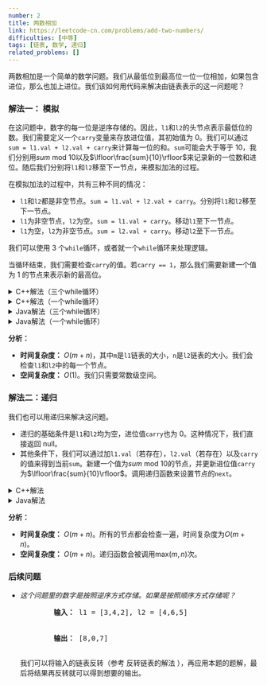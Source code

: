 ```yaml
---
number: 2
title: 两数相加
link: https://leetcode-cn.com/problems/add-two-numbers/
difficulties: [中等]
tags: [链表, 数学, 递归]
related_problems: []
---
```



两数相加是一个简单的数学问题。我们从最低位到最高位一位一位相加，如果包含进位，那么也加上进位。我们该如何用代码来解决由链表表示的这一问题呢？

<h3 id="solution_1">解法一： 模拟</h3>

在这问题中，数字的每一位是逆序存储的。因此，`l1`和`l2`的头节点表示最低位的数。我们需要定义一个`carry`变量来存放进位值，其初始值为 0。我们可以通过`sum = l1.val + l2.val + carry`来计算每一位的和。`sum`可能会大于等于 10，我们分别用$sum \text{ mod } 10$以及$\lfloor\frac{sum}{10}\rfloor$来记录新的一位数和进位。随后我们分别将`l1`和`l2`移至下一节点，来模拟加法的过程。

在模拟加法的过程中，共有三种不同的情况：

- `l1`和`l2`都是非空节点。`sum = l1.val + l2.val + carry`。分别将`l1`和`l2`移至下一节点。
- `l1`为非空节点，`l2`为空。`sum = l1.val + carry`。移动`l1`至下一节点。
- `l1`为空，`l2`为非空节点。`sum = l2.val + carry`。移动`l2`至下一节点。

我们可以使用 3 个`while`循环，或者就一个`while`循环来处理逻辑。

当循环结束，我们需要检查`carry`的值。若`carry == 1`，那么我们需要新建一个值为 1 的节点来表示新的最高位。

<details class="code-details">
    <summary>C++解法（三个while循环）</summary>

```cpp
/**
 * Definition for singly-linked list.
 * struct ListNode {
 *     int val;
 *     ListNode *next;
 *     ListNode() : val(0), next(nullptr) {}
 *     ListNode(int x) : val(x), next(nullptr) {}
 *     ListNode(int x, ListNode *next) : val(x), next(next) {}
 * };
 */
class Solution {
public:
    ListNode* addTwoNumbers(ListNode* l1, ListNode* l2) {
        ListNode* head = new ListNode();
        ListNode* cur = head;

        int carry = 0;
        while (l1 && l2) {
            int sum = l1->val + l2->val + carry;
            cur->next = new ListNode(sum % 10);
            cur = cur->next;
            carry = sum / 10;
            l1 = l1->next;
            l2 = l2->next;
        }

        while (l1) {
            int sum = l1->val + carry;
            cur->next = new ListNode(sum % 10);
            cur = cur->next;
            carry = sum / 10;
            l1 = l1->next;
        }

        while (l2) {
            int sum = l2->val + carry;
            cur->next = new ListNode(sum % 10);
            cur = cur->next;
            carry = sum / 10;
            l2 = l2->next;
        }

        if (carry) {
            cur->next = new ListNode(carry);
        }

        return head->next;
    }
};
```

</details>

<details class="code-details">
    <summary>C++解法（一个while循环）</summary>

```cpp
/**
 * Definition for singly-linked list.
 * struct ListNode {
 *     int val;
 *     ListNode *next;
 *     ListNode() : val(0), next(nullptr) {}
 *     ListNode(int x) : val(x), next(nullptr) {}
 *     ListNode(int x, ListNode *next) : val(x), next(next) {}
 * };
 */
class Solution {
public:
    ListNode* addTwoNumbers(ListNode* l1, ListNode* l2) {
        ListNode* head = new ListNode();
        ListNode* cur = head;
        int carry = 0;

        while (l1 || l2) {
            int val1 = l1 ? l1 -> val : 0;
            int val2 = l2 ? l2 -> val : 0;
            int sum = val1 + val2 + carry;
            cur->next = new ListNode(sum % 10);
            cur = cur->next;
            carry = sum / 10;
            if (l1) {
                l1 = l1->next;
            }
            if (l2) {
                l2 = l2->next;
            }
        }

        if (carry) {
            cur->next = new ListNode(carry);
        }

        return head->next;
    }
};
```

</details>

<details class="code-details">
    <summary>Java解法（三个while循环）</summary>

```java
/**
 * Definition for singly-linked list.
 * public class ListNode {
 *     int val;
 *     ListNode next;
 *     ListNode() {}
 *     ListNode(int val) { this.val = val; }
 *     ListNode(int val, ListNode next) { this.val = val; this.next = next; }
 * }
 */
class Solution {
    public ListNode addTwoNumbers(ListNode l1, ListNode l2) {
        ListNode head = new ListNode();
        ListNode cur = head;
        int carry = 0;

        while (l1 != null && l2 != null) {
            int sum = l1.val + l2.val + carry;
            cur.next = new ListNode(sum % 10);
            cur = cur.next;
            carry = sum / 10;
            l1 = l1.next;
            l2 = l2.next;
        }

        while (l1 != null) {
            int sum = l1.val + carry;
            cur.next = new ListNode(sum % 10);
            cur = cur.next;
            carry = sum / 10;
            l1 = l1.next;
        }

        while (l2 != null) {
            int sum = l2.val + carry;
            cur.next = new ListNode(sum % 10);
            cur = cur.next;
            carry = sum / 10;
            l2 = l2.next;
        }

        if (carry == 1) {
            cur.next = new ListNode(carry);
        }

        return head.next;
    }
}
```

</details>

<details class="code-details">
    <summary>Java解法（一个while循环）</summary>

```java
/**
 * Definition for singly-linked list.
 * public class ListNode {
 *     int val;
 *     ListNode next;
 *     ListNode() {}
 *     ListNode(int val) { this.val = val; }
 *     ListNode(int val, ListNode next) { this.val = val; this.next = next; }
 * }
 */
class Solution {
    public ListNode addTwoNumbers(ListNode l1, ListNode l2) {
        ListNode head = new ListNode();
        ListNode cur = head;
        int carry = 0;

        while (l1 != null || l2 != null) {
            int val1 = l1 == null ? 0 : l1.val;
            int val2 = l2 == null ? 0 : l2.val;
            int sum = val1 + val2 + carry;
            cur.next = new ListNode(sum % 10);
            cur = cur.next;
            carry = sum / 10;
            if (l1 != null) {
                l1 = l1.next;
            }
            if (l2 != null) {
                l2 = l2.next;
            }
        }

        if (carry == 1) {
            cur.next = new ListNode(carry);
        }

        return head.next;
    }
}
```

</details>

**分析：**

- **时间复杂度：** $O(m+n)$，其中`m`是`l1`链表的大小，`n`是`l2`链表的大小。我们会检查`l1`和`l2`中的每一个节点。
- **空间复杂度：** $O(1)$。我们只需要常数级空间。

<h3 id="solution_2">解法二：递归</h3>

我们也可以用递归来解决这问题。

- 递归的基础条件是`l1`和`l2`均为空，进位值`carry`也为 0。这种情况下，我们直接返回 null。
- 其他条件下，我们可以通过加`l1.val`（若存在），`l2.val`（若存在）以及`carry`的值来得到当前`sum`。新建一个值为$sum \text{ mod } 10$的节点，并更新进位值`carry`为$\lfloor\frac{sum}{10}\rfloor$。调用递归函数来设置节点的`next`。

<details class="code-details">
    <summary>C++解法</summary>

```cpp
/**
 * Definition for singly-linked list.
 * struct ListNode {
 *     int val;
 *     ListNode *next;
 *     ListNode() : val(0), next(nullptr) {}
 *     ListNode(int x) : val(x), next(nullptr) {}
 *     ListNode(int x, ListNode *next) : val(x), next(next) {}
 * };
 */
class Solution {
private:
    ListNode* addTwoNumbersHelper(ListNode* l1, ListNode* l2, int carry) {
        if (!l1 && !l2 && !carry) {
            return nullptr;
        }

        int sum = carry;
        if (l1) {
            sum += l1->val;
            l1 = l1->next;
        }

        if (l2) {
            sum += l2->val;
            l2 = l2->next;
        }

        ListNode* node = new ListNode(sum % 10);
        carry = sum / 10;
        node->next = addTwoNumbersHelper(l1, l2, carry);
        return node;
    }

public:
    ListNode* addTwoNumbers(ListNode* l1, ListNode* l2) {
        return addTwoNumbersHelper(l1, l2, 0);
    }
};
```

</details>

<details class="code-details">
    <summary>Java解法</summary>

```java
/**
 * Definition for singly-linked list.
 * public class ListNode {
 *     int val;
 *     ListNode next;
 *     ListNode() {}
 *     ListNode(int val) { this.val = val; }
 *     ListNode(int val, ListNode next) { this.val = val; this.next = next; }
 * }
 */
class Solution {
    public ListNode addTwoNumbers(ListNode l1, ListNode l2) {
        return addTwoNumbersHelper(l1, l2, 0);
    }

    private ListNode addTwoNumbersHelper(ListNode l1, ListNode l2, int carry) {
        if (l1 == null && l2 == null && carry == 0) {
            return null;
        }

        int sum = carry;
        if (l1 != null) {
            sum += l1.val;
            l1 = l1.next;
        }

        if (l2 != null) {
            sum += l2.val;
            l2 = l2.next;
        }

        ListNode node = new ListNode(sum % 10);
        carry = sum / 10;
        node.next = addTwoNumbersHelper(l1, l2, carry);

        return node;
    }
}
```

</details>

**分析：**

- **时间复杂度：** $O(m+n)$。所有的节点都会检查一遍，时间复杂度为$O(m+n)$。
- **空间复杂度：** $O(m+n)$。递归函数会被调用$\text{max}(m, n)$次。

<div id="follow-up">
  <h3>后续问题</h3>
  <ul className="follow-up-list">
    <li>
      <i>这个问题里的数字是按照逆序方式存储。如果是按照顺序方式存储呢？</i>
      <pre>
        <strong>输入：</strong> l1 = [3,4,2], l2 = [4,6,5]
        <br />
        <strong>输出：</strong> [8,0,7]
      </pre>
      <p>
        我们可以将输入的链表反转（参考
        <Link to="/zh/solution/reverse-linked-list">反转链表的解法</Link>
        ），再应用本题的题解，最后将结果再反转就可以得到想要的输出。
      </p>
    </li>
  </ul>
</div>
